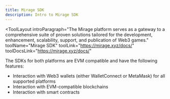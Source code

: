 ```yaml
---
title: Mirage SDK
description: Intro to Mirage SDK
---
```


<ToolLayout
    introParagraph="The Mirage platform serves as a gateway to a comprehensive suite of proven solutions tailored for the development, enhancement, scalability, support, and publication of Web3 games."
    toolName="Mirage SDK"
    toolLink="https://mirage.xyz/docs/"
    toolDocsLink="https://mirage.xyz/docs/"
>

The SDKs for both platforms are EVM compatible and have the following features:
- Interaction with Web3 wallets (either WalletConnect or MetaMask) for all supported platforms
- Interaction with EVM-compatible blockchains
- Interaction with smart contracts

</ToolLayout>